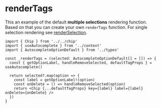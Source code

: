 # renderTags

This an example of the default **multiple selections** rendering function. Based on that you can create your own `renderTags` function.
For single selection rendering see [renderSelection](/docs/components/autocomplete/render-selection).

```tsx
import { Chip } from '../../chip'
import { useAutocomplete } from '../context'
import { AutocompleteOptionDefault } from '../types'

const _renderTags = (selected: AutocompleteOptionDefault[] = []) => {
  const { getOptionLabel, handleRemoveSelected, defaultTagProps } = useAutocomplete()

  return selected?.map(option => {
    const label = getOptionLabel!(option)
    const onDelete = () => handleRemoveSelected(option)
    return <Chip {...defaultTagProps} key={label} label={label} onDelete={onDelete} />
  })
}
```
